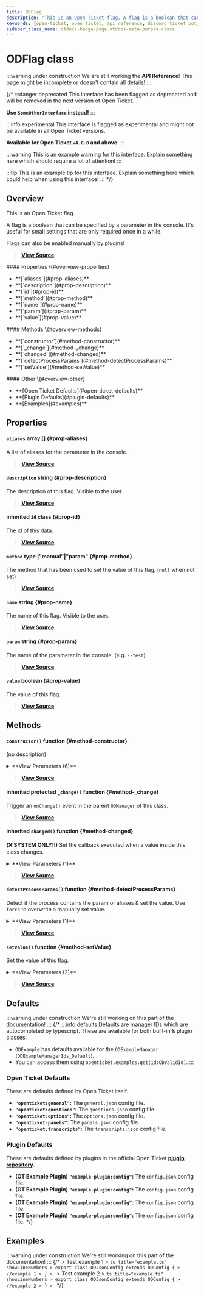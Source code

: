 ```yaml
---
title: ODFlag
description: "This is an Open Ticket flag. A flag is a boolean that can be specified by a parameter in the console."
keywords: [open-ticket, open ticket, api reference, discord ticket bot, class]
sidebar_class_name: otdocs-badge-page otdocs-meta-purple-class
---
```

<head>
    <link rel="apple-touch-icon" href="/img/logo_vertical.png"/>
</head>

# ODFlag <M color="purple">class</M>

:::warning under construction
We are still working the **API Reference**! This page might be incomplete or doesn't contain all details!
:::

{/*
:::danger deprecated
This interface has been flagged as deprecated and will be removed in the next version of Open Ticket.

**Use `SomeOtherInterface` instead!**
:::

:::info experimental
This interface is flagged as experimental and might not be available in all Open Ticket versions.

**Available for Open Ticket `v4.0.0` and above.**
:::

:::warning
This is an example warning for this interface. Explain something here which should require a lot of attention!
:::

:::tip
This is an example tip for this interface. Explain something here which could help when using this interface!
:::
*/}

## Overview
This is an Open Ticket flag.

A flag is a boolean that can be specified by a parameter in the console.
It's useful for small settings that are only required once in a while.

Flags can also be enabled manually by plugins!

> [**View Source**](https://otgithub.dj-dj.be/tree/main/src/core/api/modules/flag.ts#L15)

<FlexHorizontal>
<div style={{width:"30%"}}>
    #### Properties \{#overview-properties}
    <ul>
        <li>**[`aliases`](#prop-aliases)**</li>
        <li>**[`description`](#prop-description)**</li>
        <li>**[`id`](#prop-id)**</li>
        <li>**[`method`](#prop-method)**</li>
        <li>**[`name`](#prop-name)**</li>
        <li>**[`param`](#prop-param)**</li>
        <li>**[`value`](#prop-value)**</li>
    </ul>
</div>
<div style={{width:"30%"}}>
    #### Methods \{#overview-methods}
    <ul>
        <li>**[`constructor`](#method-constructor)**</li>
        <li>**[`_change`](#method-_change)**</li>
        <li>**[`changed`](#method-changed)**</li>
        <li>**[`detectProcessParams`](#method-detectProcessParams)**</li>
        <li>**[`setValue`](#method-setValue)**</li>
    </ul>
</div>
<div style={{width:"30%"}}>
    #### Other \{#overview-other}
    <ul>
        <li>**[Open Ticket Defaults](#open-ticket-defaults)**</li>
        <li>**[Plugin Defaults](#plugin-defaults)**</li>
        <li>**[Examples](#examples)**</li>
    </ul>
</div>
</FlexHorizontal>

## Properties
<Divider></Divider>
#### `aliases` <M color="pink">array</M> <ApiBlock><ApiUrl url="js:string" label="string"/>[]</ApiBlock> \{#prop-aliases}
A list of aliases for the parameter in the console.

> [**View Source**](https://otgithub.dj-dj.be/tree/main/src/core/api/modules/flag.ts#L25)

<Divider></Divider>
#### `description` <M color="blue">string</M> <ApiBlock><ApiUrl url="js:string" label="string"/></ApiBlock> \{#prop-description}
The description of this flag. Visible to the user.

> [**View Source**](https://otgithub.dj-dj.be/tree/main/src/core/api/modules/flag.ts#L21)

<Divider></Divider>
#### <C color="purple">inherited</C> `id` <M color="purple">class</M> <ApiBlock><ApiUrl url="class:ODId" label="api.ODId"/></ApiBlock> \{#prop-id}
The id of this data.

> [**View Source**](https://otgithub.dj-dj.be/tree/main/src/core/api/modules/base.ts#L172)

<Divider></Divider>
#### `method` <M color="brown">type</M> <ApiBlock><ApiUrl url="js:null" label="null"/>|"manual"|"param"</ApiBlock> \{#prop-method}
The method that has been used to set the value of this flag. (`null` when not set)

> [**View Source**](https://otgithub.dj-dj.be/tree/main/src/core/api/modules/flag.ts#L17)

<Divider></Divider>
#### `name` <M color="blue">string</M> <ApiBlock><ApiUrl url="js:string" label="string"/></ApiBlock> \{#prop-name}
The name of this flag. Visible to the user.

> [**View Source**](https://otgithub.dj-dj.be/tree/main/src/core/api/modules/flag.ts#L19)

<Divider></Divider>
#### `param` <M color="blue">string</M> <ApiBlock><ApiUrl url="js:string" label="string"/></ApiBlock> \{#prop-param}
The name of the parameter in the console. (e.g. `--test`)

> [**View Source**](https://otgithub.dj-dj.be/tree/main/src/core/api/modules/flag.ts#L23)

<Divider></Divider>
#### `value` <M color="red">boolean</M> <ApiBlock><ApiUrl url="js:boolean" label="boolean"/></ApiBlock> \{#prop-value}
The value of this flag.

> [**View Source**](https://otgithub.dj-dj.be/tree/main/src/core/api/modules/flag.ts#L27)

<Divider></Divider>

## Methods
<Divider></Divider>
#### `constructor()` <M color="orange">function</M> <ApiBlock><ApiUrl url="class:ODFlag" label="api.ODFlag"/></ApiBlock> \{#method-constructor}
(no description)

<details>
<summary>**View Parameters (6)**</summary>
- **`id`:** <M color="brown">type</M> <ApiBlock><ApiUrl url="type:ODValidId" label="api.ODValidId"/></ApiBlock> - Parameter Description Lorem Ipsum.
- **`name`:** <M color="blue">string</M> <ApiBlock><ApiUrl url="js:string" label="string"/></ApiBlock> - Parameter Description Lorem Ipsum.
- **`description`:** <M color="blue">string</M> <ApiBlock><ApiUrl url="js:string" label="string"/></ApiBlock> - Parameter Description Lorem Ipsum.
- **`param`:** <M color="blue">string</M> <ApiBlock><ApiUrl url="js:string" label="string"/></ApiBlock> - Parameter Description Lorem Ipsum.
- **`aliases`:** <M color="pink">array</M> <ApiBlock><ApiUrl url="js:string" label="string"/>[]</ApiBlock> - Parameter Description Lorem Ipsum.
- **`initialValue`:** <M color="red">boolean</M> <ApiBlock><ApiUrl url="js:boolean" label="boolean"/></ApiBlock> - Parameter Description Lorem Ipsum.
</details>

> [**View Source**](https://otgithub.dj-dj.be/tree/main/src/core/api/modules/flag.ts#L29)

<Divider></Divider>
#### <C color="orange">inherited</C> <C color="orange">protected</C> `_change()` <M color="orange">function</M> <ApiBlock><ApiUrl url="js:void" label="void"/></ApiBlock> \{#method-_change}
Trigger an `onChange()` event in the parent `ODManager` of this class.



> [**View Source**](https://otgithub.dj-dj.be/tree/main/src/core/api/modules/base.ts#L108)

<Divider></Divider>
#### <C color="orange">inherited</C> `changed()` <M color="orange">function</M> <ApiBlock><ApiUrl url="js:void" label="void"/></ApiBlock> \{#method-changed}
**(❌ SYSTEM ONLY!!)** Set the callback executed when a value inside this class changes.

<details>
<summary>**View Parameters (1)**</summary>
- **`callback`:** <M color="brown">type</M> <ApiBlock><ApiUrl url="js:null" label="null"/>|(() => <ApiUrl url="js:void" label="void"/>)</ApiBlock> - Parameter Description Lorem Ipsum.
</details>

> [**View Source**](https://otgithub.dj-dj.be/tree/main/src/core/api/modules/base.ts#L119)

<Divider></Divider>
#### `detectProcessParams()` <M color="orange">function</M> <ApiBlock><ApiUrl url="js:void" label="void"/></ApiBlock> \{#method-detectProcessParams}
Detect if the process contains the param or aliases & set the value. Use `force` to overwrite a manually set value.

<details>
<summary>**View Parameters (1)**</summary>
- **`force`:** <M color="red">boolean</M> <ApiBlock><ApiUrl url="js:boolean" label="boolean"/></ApiBlock> - Parameter Description Lorem Ipsum.
</details>

> [**View Source**](https://otgithub.dj-dj.be/tree/main/src/core/api/modules/flag.ts#L44)

<Divider></Divider>
#### `setValue()` <M color="orange">function</M> <ApiBlock><ApiUrl url="js:void" label="void"/></ApiBlock> \{#method-setValue}
Set the value of this flag.

<details>
<summary>**View Parameters (2)**</summary>
- **`value`:** <M color="red">boolean</M> <ApiBlock><ApiUrl url="js:boolean" label="boolean"/></ApiBlock> - Parameter Description Lorem Ipsum.
- **`method`:** <M color="brown">type</M> <ApiBlock>"manual"|"param"</ApiBlock> - Parameter Description Lorem Ipsum.
</details>

> [**View Source**](https://otgithub.dj-dj.be/tree/main/src/core/api/modules/flag.ts#L39)

<Divider></Divider>

## Defaults
:::warning under construction
We're still working on this part of the documentation!
:::
{/*
:::info defaults
Defaults are manager IDs which are autocompleted by typescript. These are available for both built-in & plugin classes.
- `ODExample` has defaults available for the `ODExampleManager` (`ODExampleManagerIds_Default`).
- You can access them using `openticket.examples.get(id:ODValidId)`.
:::

### Open Ticket Defaults
These are defaults defined by Open Ticket itself.
- **`"openticket:general"`:** The `general.json` config file.
- **`"openticket:questions"`:** The `questions.json` config file.
- **`"openticket:options"`:** The `options.json` config file.
- **`"openticket:panels"`:** The `panels.json` config file.
- **`"openticket:transcripts"`:** The `transcripts.json` config file.

### Plugin Defaults
These are defaults defined by plugins in the official Open Ticket [**plugin repository**](https://odplugins.dj-dj.be/tree/main/open-ticket).
- <C color="blue">**(OT Example Plugin)**</C> **`"example-plugin:config"`:** The `config.json` config file.
- <C color="blue">**(OT Example Plugin)**</C> **`"example-plugin:config"`:** The `config.json` config file.
- <C color="blue">**(OT Example Plugin)**</C> **`"example-plugin:config"`:** The `config.json` config file.
- <C color="blue">**(OT Example Plugin)**</C> **`"example-plugin:config"`:** The `config.json` config file.
*/}

## Examples
:::warning under construction
We're still working on this part of the documentation!
:::
{/*
<Tabs>
    <TabItem value="First Example">
    > Test example 1
    > ```ts title="example.ts" showLineNumbers
    > export class ODJsonConfig extends ODConfig {
    >     //example 1
    > }
    > ```
    </TabItem>
    <TabItem value="Second Example">
    > Test example 2
    > ```ts title="example.ts" showLineNumbers
    > export class ODJsonConfig extends ODConfig {
    >     //example 2
    > }
    > ```
    </TabItem>
</Tabs>
*/}
